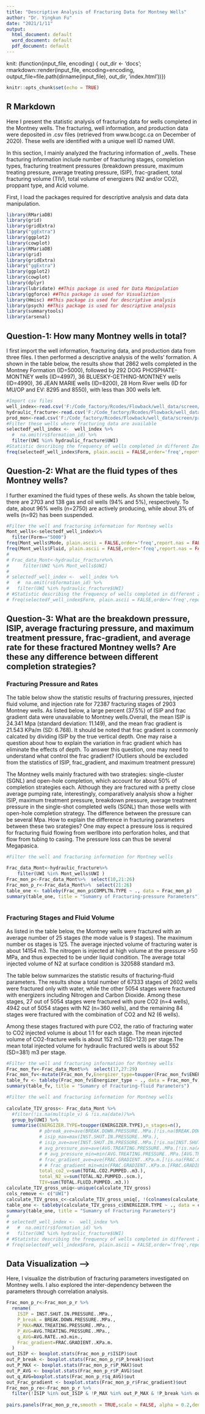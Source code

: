 ```yaml
---
title: "Descriptive Analysis of Fracturing Data for Montney Wells"
author: "Dr. Yingkun Fu"
date: "2021/1/11"
output:
  html_document: default
  word_document: default
  pdf_document: default
---
```

knit: (function(input_file, encoding) {
  out_dir <- 'docs';
  rmarkdown::render(input_file,
 encoding=encoding,
 output_file=file.path(dirname(input_file), out_dir, 'index.html'))})
 
```r
knitr::opts_chunk$set(echo = TRUE)
```

## R Markdown

Here I present the statistic analysis of fracturing data for wells completed in the Montney wells. The fracturing, well information, and production data were deposited in .csv files (retrieved from www.bcogc.ca on December of 2020). These wells are identified with a unique well ID named UWI.

In this section, I mainly analyzed the fracturing information of _wells. These fracturing information include number of fracturing stages, completion types, fracturing treatment pressures (breakdown pressure, maximum treating pressure, average treating pressure, ISIP), frac-gradient, total fracturing volume (TIV), total volume of energizers (N2 and/or CO2), proppant type, and Acid volume. 

First, I load the packages required for descriptive analysis and data data manipulation. 

```r
library(RMariaDB)
library(grid)
library(gridExtra)
library("ggExtra")
library(ggplot2)
library(cowplot)
library(RMariaDB)
library(grid)
library(gridExtra)
library("ggExtra")
library(ggplot2)
library(cowplot)
library(dplyr)
library(lubridate) ##This package is used for Data Manipulation
library(ggforce) ##This package is used for Visualiztion
library(Hmisc) ##This package is used for descriptive analysis 
library(psych) ##This package is used for descriptive analysis 
library(summarytools)
library(arsenal)
```
## Question-1: How many Montney wells in total?

I first import the well information, fracturing data, and production data from three files. I then performed a descriptive analysis of the wells' formation. A shown in the table below, the results show that 2862 wells completed in the Montney Formation (ID=5000), followed by 292  DOIG PHOSPHATE-MONTNEY wells (ID=4997), 36 BLUESKY-GETHING-MONTNEY wells (ID=4990), 36 JEAN MARIE wells (ID=8200), 28 Horn River wells (ID for MU/OP and EV: 8295 and 8550), with less than 300 wells left. 

```r
#Import csv files
well_index<-read.csv('F:/Code_factory/Rcodes/Flowback/well_data/screen/well_index.csv')
hydraulic_fracture<-read.csv('F:/Code_factory/Rcodes/Flowback/well_data/screen/hydraulic_fracture.csv')
prod_mon<-read.csv('F:/Code_factory/Rcodes/Flowback/well_data/screen/prod_mon.csv')
#Filter these wells where fracturing data are available
selectedf_well_index <-  well_index %>%
  #  na.omit(rs$formation_id) %>%
  filter(UWI %in% hydraulic_fracture$UWI)
#Statistic describing the frequency of wells completed in different Zones.   
freq(selectedf_well_index$Form, plain.ascii = FALSE,order='freq',report.nas = FALSE,totals = FALSE,cumul = FALSE, style = "rmarkdown")
```

## Question-2: What are the fluid types of thes Montney wells?
I further examined the fluid types of these wells. As shown the table below, there are 2703 and 138 gas and oil wells (94% and 5%), respectively. To date, about 96% wells (n=2750) are actively producing, while about 3% of wells (n=92) has been suspended.  

```r
#Filter the well and fracturing information for Montney wells
Mont_wells<-selectedf_well_index%>%
  filter(Form=="5000")
freq(Mont_wells$Mode, plain.ascii = FALSE,order='freq',report.nas = FALSE,totals = FALSE,cumul = FALSE, style = "rmarkdown")
freq(Mont_wells$Fluid, plain.ascii = FALSE,order='freq',report.nas = FALSE,totals = FALSE,cumul = FALSE, style = "rmarkdown")
# 
# Frac_data_Mont<-hydraulic_fracture%>%
#     filter(UWI %in% Mont_wells$UWI)
# 
# selectedf_well_index <-  well_index %>%
#   #  na.omit(rs$formation_id) %>%
#   filter(UWI %in% hydraulic_fracture$UWI)
# #Statistic describing the frequency of wells completed in different Zones.   
# freq(selectedf_well_index$Form, plain.ascii = FALSE,order='freq',report.nas = FALSE,totals = FALSE,cumul = FALSE, style = "rmarkdown")
```

## Question-3: What are the breakdown pressure, ISIP, average fracturing pressure, and maximum treatment pressure, frac-gradient, and average rate for these fractured Montney wells? Are these any difference between different completion strategies?

### Fracturing Pressure and Rates
The table below show the statistic results of fracturing pressures, injected fluid volume, and injection rate for 72387 fracturing stages of 2903 Montney wells. As listed below, a large percent (37.5%) of ISIP and frac gradient data were unavailable to Montney wells.Overall, the mean ISIP is 24.341 Mpa (standard deviation: 11.149), and the mean frac gradient is 21.543 KPa/m (SD: 6.768). It should be noted that frac gradient is commonly calcated by dividing ISIP by the true vertical depth. One may raise a question about how to explain the variation in frac gradient which has eliminate the effects of depth. To answer this question, one may need to understand what control the frac gradient? (Outliers should be excluded from the statistics of ISIP, frac_gradient, and maximum treatment pressure)

The Montney wells mainly fractured with two strategies: single-cluster (SGNL) and open-hole completion, which account for about 50% of completion strategies each. Although they are fractured with a pretty close average pumping rate, interestingly, comparatively analysis show a higher ISIP, maximum treatment pressure, breakdown pressure, average treatment pressure in the single-shot completed wells (SGNL) than those wells with open-hole completion strategy. The difference between the pressure can be several Mpa. How to explain the difference in fracturing parameters between these two srategies? One may expect a pressure loss is required for fracturing fluid flowing from werllbore into perforation holes, and that flow from tubing to casing. The pressure loss can thus be several Megapasica.  

```r
#Filter the well and fracturing information for Montney wells
 
Frac_data_Mont<-hydraulic_fracture%>%
    filter(UWI %in% Mont_wells$UWI )
Frac_mon_p<-Frac_data_Mont%>%  select(10,21:26)
Frac_mon_p_r<-Frac_data_Mont%>%  select(21:26)
table_one <- tableby(Frac_mon_p$COMPLTN.TYPE ~ ., data = Frac_mon_p) 
summary(table_one, title = "Sumamry of Fracturing-pressure Parameters")
 
```
### Fracturing Stages and Fluid Volume
As listed in the table below, the Montney wells were fractured with an average number of 25 stages (the mode value is 9 stages). The maximum number os stages is 125. The average injected volume of fracturing water is about 14154 m3. The nitrogen is injected at high volume at the pressure >50 MPa, and thus expected to be under liquid condition. The average total injected volume of N2 at surface condition is 320588 standard m3. 

The table below summarizes the statistic results of fracturing-fluid parameters. The results show a total number of 67333 stages of 2602 wells were fractured only with water, while the other 5054 stages were fractured with energizers including Nitrogen and Carbon Dioxide. Among these stages, 27 out of 5054 stages were fractured with pure CO2 (n=4 wells), 4942 out of 5054 stages with N2 (n=360 wells), and the remaining 84 stages were fractured with the combination of CO2 and N2 (6 wells).  

Among these stages fractured with pure CO2, the ratio of fracturing water to CO2 injected volume is about 1:1 for each stage. The mean injected volume of CO2-fracture wells is about 152 m3 (SD=123) per stage.The mean total injected volume for hydraulic fractured wells is about 552 (SD=381) m3 per stage. 

```r
#Filter the well and fracturing information for Montney wells
Frac_mon_fv<-Frac_data_Mont%>%  select(17,27:29)
Frac_mon_fv<-mutate(Frac_mon_fv,Energizer_type=toupper(Frac_mon_fv$ENERGIZER.TYPE))
table_fv <- tableby(Frac_mon_fv$Energizer_type ~ ., data = Frac_mon_fv) 
summary(table_fv, title = "Sumamry of Fracturing-fluid Parameters")
```


```r
#Filter the well and fracturing information for Montney wells
 
calculate_TIV_gross<- Frac_data_Mont %>% 
  #filter(!is.na(multiple_v) & !is.na(date))%>%
  group_by(UWI) %>%
  summarise(ENERGIZER.TYPE=toupper(ENERGIZER.TYPE),n_stages=n(),
            # pbreak_ave=ave(BREAK.DOWN.PRESSURE..MPa.[!is.na(BREAK.DOWN.PRESSURE..MPa.)]),
            # isip_max=max(INST.SHUT.IN.PRESSURE..MPa.),
            # isip_ave=ave(INST.SHUT.IN.PRESSURE..MPa.[!is.na(INST.SHUT.IN.PRESSURE..MPa.)]),
            # avg_pressure_ave=ave(AVG.TREATING.PRESSURE..MPa.[!is.na(AVG.TREATING.PRESSURE..MPa.)]),
            # # avg_pressure_min=min(AVG.TREATING.PRESSURE..MPa.[AVG.TREATING.PRESSURE..MPa.>0]),
            # frac_gradient_ave=ave(FRAC.GRADIENT..KPa.m.[!is.na(FRAC.GRADIENT..KPa.m.)]),
            # # frac_gradient_min=min(FRAC.GRADIENT..KPa.m.[FRAC.GRADIENT..KPa.m.>0]),
            total_co2_v=sum(TOTAL.CO2.PUMPED..m3.),
            total_N2_v=sum(TOTAL.N2.PUMPED..scm.),
            TIV=sum(TOTAL.FLUID.PUMPED..m3.))
calculate_TIV_gross_uniq<-unique(calculate_TIV_gross)
cols_remove <- c("UWI")
calculate_TIV_gross_c<-calculate_TIV_gross_uniq[, !(colnames(calculate_TIV_gross_uniq) %in% cols_remove)]
table_one <- tableby(calculate_TIV_gross_c$ENERGIZER.TYPE ~ ., data = calculate_TIV_gross_c) 
summary(table_one, title = "Sumamry of Fracturing Parameters")
# 
# selectedf_well_index <-  well_index %>%
#   #  na.omit(rs$formation_id) %>%
#   filter(UWI %in% hydraulic_fracture$UWI)
# #Statistic describing the frequency of wells completed in different Zones.   
# freq(selectedf_well_index$Form, plain.ascii = FALSE,order='freq',report.nas = FALSE,totals = FALSE,cumul = FALSE, style = "rmarkdown")
```
## Data Visualization -->

Here, I visualize the distribution of fracturing parameters investigated on Montney wells. I also explored the inter-dependency between the parameters through correlation analysis.    

```r
Frac_mon_p_r<-Frac_mon_p_r %>% 
  rename(
    ISIP = INST.SHUT.IN.PRESSURE..MPa.,
    P_break = BREAK.DOWN.PRESSURE..MPa.,
    P_MAX=MAX.TREATING.PRESSURE..MPa.,
    P_AVG=AVG.TREATING.PRESSURE..MPa.,
    q_AVG=AVG.RATE..m3.min.,
    Frac_gradient=FRAC.GRADIENT..KPa.m.
  )
out_ISIP <- boxplot.stats(Frac_mon_p_r$ISIP)$out
out_P_break <- boxplot.stats(Frac_mon_p_r$P_break)$out
out_P_MAX <- boxplot.stats(Frac_mon_p_r$P_MAX)$out
out_P_AVG <- boxplot.stats(Frac_mon_p_r$P_AVG)$out
out_q_AVG=boxplot.stats(Frac_mon_p_r$q_AVG)$out
out_Frac_gradient <- boxplot.stats(Frac_mon_p_r$Frac_gradient)$out
Frac_mon_p_re<-Frac_mon_p_r %>% 
  filter(!ISIP %in% out_ISIP & !P_MAX %in% out_P_MAX & !P_break %in% out_P_break &!P_AVG %in%out_P_AVG & ! Frac_gradient %in%  out_Frac_gradient  & !q_AVG %in% out_q_AVG)
  
pairs.panels(Frac_mon_p_re,smooth = TRUE,scale = FALSE, alpha = 0.2,density=TRUE,ellipses=TRUE,col='red',main = 'Pearson product moment correlation coefficient')
``` 

<!-- Note that the `echo = FALSE` parameter was added to the code chunk to prevent printing of the R code that generated the plot. -->
